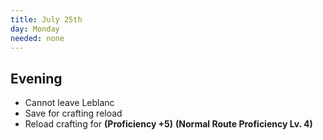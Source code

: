 ```yaml
---
title: July 25th
day: Monday
needed: none
---
```


## Evening
- Cannot leave Leblanc
- Save for crafting reload
- Reload crafting for **(Proficiency +5)** **(Normal Route Proficiency Lv. 4)**